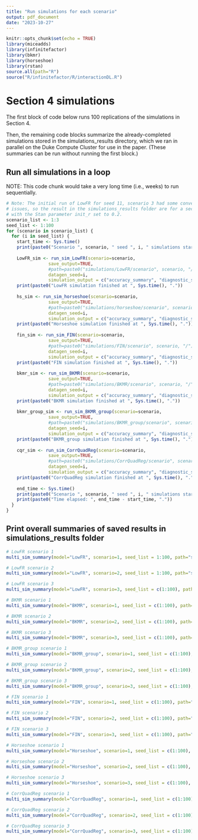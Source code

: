 ```yaml
---
title: "Run simulations for each scenario"
output: pdf_document
date: "2023-10-27"
---
```


```r
knitr::opts_chunk$set(echo = TRUE)
library(miceadds)
library(infinitefactor)
library(bkmr)
library(horseshoe)
library(rstan)
source.all(path="R")
source("R/infinitefactor/R/interactionDL.R")
```


# Section 4 simulations

The first block of code below runs 100 replications of the simulations in Section 4.

Then, the remaining code blocks summarize the already-completed simulations stored 
in the simulations_results directory, which we ran in parallel on the Duke Compute
Cluster for use in the paper. (These summaries can be run without running the
first block.)



## Run all simulations in a loop

NOTE: This code chunk would take a very long time (i.e., weeks) to run sequentially.

```r
# Note: The initial run of LowFR for seed 11, scenario 3 had some convergence
# issues, so the result in the simulations_results folder are for a second run
# with the Stan parameter init_r set to 0.2.
scenario_list <- 1:3
seed_list <- 1:100
for (scenario in scenario_list) {
  for (i in seed_list) {
    start_time <- Sys.time()
    print(paste0("Scenario ", scenario, " seed ", i, " simulations started at ", start_time, "."))
    
    LowFR_sim <- run_sim_LowFR(scenario=scenario,
                save_output=TRUE,
                #path=paste0("simulations/LowFR/scenario", scenario, "/"),
                datagen_seed=i,
                simulation_output = c("accuracy_summary", "diagnostic_summary"))
    print(paste0("LowFR simulation finished at ", Sys.time(), "."))
    
    hs_sim <- run_sim_horseshoe(scenario=scenario,
                save_output=TRUE,
                #path=paste0("simulations/horseshoe/scenario", scenario, "/"),
                datagen_seed=i,
                simulation_output = c("accuracy_summary", "diagnostic_summary"))
    print(paste0("Horseshoe simulation finished at ", Sys.time(), "."))
    
    fin_sim <- run_sim_FIN(scenario=scenario,
                save_output=TRUE,
                #path=paste0("simulations/FIN/scenario", scenario, "/"),
                datagen_seed=i,
                simulation_output = c("accuracy_summary", "diagnostic_summary"))
    print(paste0("FIN simulation finished at ", Sys.time(), "."))
    
    bkmr_sim <- run_sim_BKMR(scenario=scenario,
                save_output=TRUE,
                #path=paste0("simulations/BKMR/scenario", scenario, "/"),
                datagen_seed=i,
                simulation_output = c("accuracy_summary", "diagnostic_summary"))
    print(paste0("BKMR simulation finished at ", Sys.time(), "."))
    
    bkmr_group_sim <- run_sim_BKMR_group(scenario=scenario,
                save_output=TRUE,
                #path=paste0("simulations/BKMR_group/scenario", scenario, "/"),
                datagen_seed=i,
                simulation_output = c("accuracy_summary", "diagnostic_summary"))
    print(paste0("BKMR_group simulation finished at ", Sys.time(), "."))
    
    cqr_sim <- run_sim_CorrQuadReg(scenario=scenario,
                save_output=TRUE,
                #path=paste0("simulations/CorrQuadReg/scenario", scenario, "/"),
                datagen_seed=i,
                simulation_output = c("accuracy_summary", "diagnostic_summary"))
    print(paste0("CorrQuadReg simulation finished at ", Sys.time(), "."))
    
    end_time <- Sys.time()
    print(paste0("Scenario ", scenario, " seed ", i, " simulations started at ", start_time, " and finished at ", end_time, "."))
    print(paste0("Time elapsed: ", end_time - start_time, "."))
  }
}
```


## Print overall summaries of saved results in simulations_results folder


```r
# LowFR scenario 1
multi_sim_summary(model="LowFR", scenario=1, seed_list = 1:100, path="simulations_results/")
```

```r
# LowFR scenario 2
multi_sim_summary(model="LowFR", scenario=2, seed_list = 1:100, path="simulations_results/")
```

```r
# LowFR scenario 3
multi_sim_summary(model="LowFR", scenario=3, seed_list = c(1:100), path="simulations_results/")
```

```r
# BKMR scenario 1
multi_sim_summary(model="BKMR", scenario=1, seed_list = c(1:100), path="simulations_results/")
```

```r
# BKMR scenario 2
multi_sim_summary(model="BKMR", scenario=2, seed_list = c(1:100), path="simulations_results/")
```

```r
# BKMR scenario 3
multi_sim_summary(model="BKMR", scenario=3, seed_list = c(1:100), path="simulations_results/")
```

```r
# BKMR_group scenario 1
multi_sim_summary(model="BKMR_group", scenario=1, seed_list = c(1:100), path="simulations_results/")
```

```r
# BKMR_group scenario 2
multi_sim_summary(model="BKMR_group", scenario=2, seed_list = c(1:100), path="simulations_results/")
```

```r
# BKMR_group scenario 3
multi_sim_summary(model="BKMR_group", scenario=3, seed_list = c(1:100), path="simulations_results/")
```

```r
# FIN scenario 1
multi_sim_summary(model="FIN", scenario=1, seed_list = c(1:100), path="simulations_results/")
```

```r
# FIN scenario 2
multi_sim_summary(model="FIN", scenario=2, seed_list = c(1:100), path="simulations_results/")
```

```r
# FIN scenario 3
multi_sim_summary(model="FIN", scenario=3, seed_list = c(1:100), path="simulations_results/")
```

```r
# Horseshoe scenario 1
multi_sim_summary(model="Horseshoe", scenario=1, seed_list = c(1:100), path="simulations_results/")
```


```r
# Horseshoe scenario 2
multi_sim_summary(model="Horseshoe", scenario=2, seed_list = c(1:100), path="simulations_results/")
```

```r
# Horseshoe scenario 3
multi_sim_summary(model="Horseshoe", scenario=3, seed_list = c(1:100), path="simulations_results/")
```

```r
# CorrQuadReg scenario 1
multi_sim_summary(model="CorrQuadReg", scenario=1, seed_list = c(1:100), path="simulations_results/")
```

```r
# CorrQuadReg scenario 2
multi_sim_summary(model="CorrQuadReg", scenario=2, seed_list = c(1:100), path="simulations_results/")
```

```r
# CorrQuadReg scenario 3
multi_sim_summary(model="CorrQuadReg", scenario=3, seed_list = c(1:100), path="simulations_results/")
```






